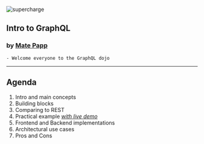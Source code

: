 
<Head>
  <title>Intro to GraphQL</title>
  <link
    rel="icon"
    type="image/png"
    href="favicon/favicon-32x32.png"
    sizes="32x32"
  />
  <link
    rel="icon"
    type="image/png"
    href="favicon/favicon-16x16.png"
    sizes="16x16"
  />
</Head>

![supercharge](https://supercharge.io/assets/logo-d2a1ce45f1c600fd348d21a2ef4174da.svg)

## Intro to GraphQL

### by [Mate Papp](https://twitter.com/matepappp)

```notes
- Welcome everyone to the GraphQL dojo
```

---

## Agenda

1. Intro and main concepts
2. Building blocks
3. Comparing to REST
4. Practical example [_with live demo_](https://eu1.prisma.sh/mate-papp-6c597a/intro-to-graphql/demo)
5. Frontend and Backend implementations
6. Architectural use cases
7. Pros and Cons
